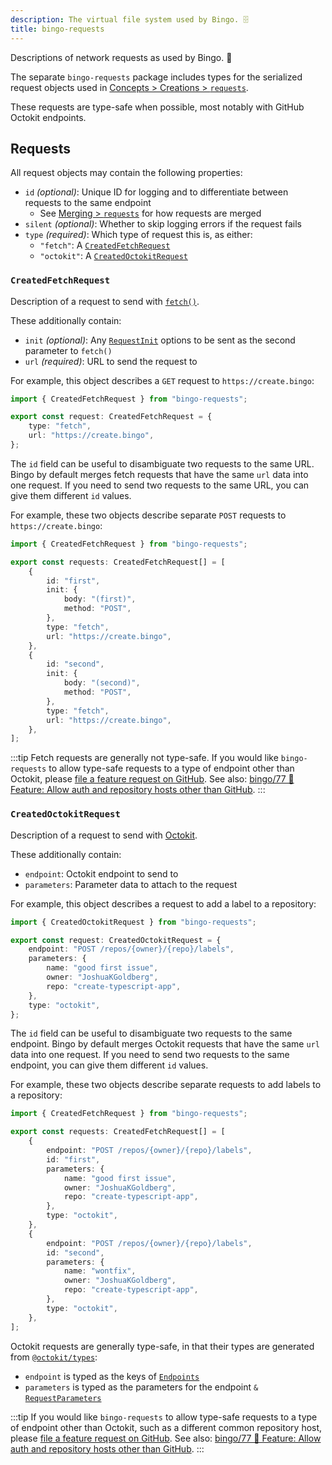 ```yaml
---
description: The virtual file system used by Bingo. 🗄️
title: bingo-requests
---
```



Descriptions of network requests as used by Bingo. 📠

<PackageManagers type="add" pkg="bingo-requests" dev />

The separate `bingo-requests` package includes types for the serialized request objects used in [Concepts > Creations > `requests`](/build/concepts/creations#requests).

These requests are type-safe when possible, most notably with GitHub Octokit endpoints.

## Requests

All request objects may contain the following properties:

- `id` _(optional)_: Unique ID for logging and to differentiate between requests to the same endpoint
  - See [Merging > `requests`](/build/details/merging#requests) for how requests are merged
- `silent` _(optional)_: Whether to skip logging errors if the request fails
- `type` _(required)_: Which type of request this is, as either:
  - `"fetch"`: A [`CreatedFetchRequest`](#createdfetchrequest)
  - `"octokit"`: A [`CreatedOctokitRequest`](#createdoctokitrequest)

### `CreatedFetchRequest`

Description of a request to send with [`fetch()`](https://developer.mozilla.org/en-US/docs/Web/API/Fetch_API).

These additionally contain:

- `init` _(optional)_: Any [`RequestInit`](https://developer.mozilla.org/en-US/docs/Web/API/RequestInit) options to be sent as the second parameter to `fetch()`
- `url` _(required)_: URL to send the request to

For example, this object describes a `GET` request to `https://create.bingo`:

```ts
import { CreatedFetchRequest } from "bingo-requests";

export const request: CreatedFetchRequest = {
	type: "fetch",
	url: "https://create.bingo",
};
```

The `id` field can be useful to disambiguate two requests to the same URL.
Bingo by default merges fetch requests that have the same `url` data into one request.
If you need to send two requests to the same URL, you can give them different `id` values.

For example, these two objects describe separate `POST` requests to `https://create.bingo`:

```ts
import { CreatedFetchRequest } from "bingo-requests";

export const requests: CreatedFetchRequest[] = [
	{
		id: "first",
		init: {
			body: "(first)",
			method: "POST",
		},
		type: "fetch",
		url: "https://create.bingo",
	},
	{
		id: "second",
		init: {
			body: "(second)",
			method: "POST",
		},
		type: "fetch",
		url: "https://create.bingo",
	},
];
```

:::tip
Fetch requests are generally not type-safe.
If you would like `bingo-requests` to allow type-safe requests to a type of endpoint other than Octokit, please [file a feature request on GitHub](https://github.com/bingo-js/bingo/issues/new?template=03-feature.yml).
See also: [bingo/77 🚀 Feature: Allow auth and repository hosts other than GitHub](https://github.com/bingo-js/bingo/issues/77).
:::

### `CreatedOctokitRequest`

Description of a request to send with [Octokit](https://octokit.github.io/rest.js).

These additionally contain:

- `endpoint`: Octokit endpoint to send to
- `parameters`: Parameter data to attach to the request

For example, this object describes a request to add a label to a repository:

```ts
import { CreatedOctokitRequest } from "bingo-requests";

export const request: CreatedOctokitRequest = {
	endpoint: "POST /repos/{owner}/{repo}/labels",
	parameters: {
		name: "good first issue",
		owner: "JoshuaKGoldberg",
		repo: "create-typescript-app",
	},
	type: "octokit",
};
```

The `id` field can be useful to disambiguate two requests to the same endpoint.
Bingo by default merges Octokit requests that have the same `url` data into one request.
If you need to send two requests to the same endpoint, you can give them different `id` values.

For example, these two objects describe separate requests to add labels to a repository:

```ts
import { CreatedFetchRequest } from "bingo-requests";

export const requests: CreatedFetchRequest[] = [
	{
		endpoint: "POST /repos/{owner}/{repo}/labels",
		id: "first",
		parameters: {
			name: "good first issue",
			owner: "JoshuaKGoldberg",
			repo: "create-typescript-app",
		},
		type: "octokit",
	},
	{
		endpoint: "POST /repos/{owner}/{repo}/labels",
		id: "second",
		parameters: {
			name: "wontfix",
			owner: "JoshuaKGoldberg",
			repo: "create-typescript-app",
		},
		type: "octokit",
	},
];
```

Octokit requests are generally type-safe, in that their types are generated from [`@octokit/types`](https://www.npmjs.com/package/@octokit/types):

- `endpoint` is typed as the keys of [`Endpoints`](https://octokit.github.io/types.ts/interfaces/Endpoints.html)
- `parameters` is typed as the parameters for the endpoint `&` [`RequestParameters`](https://octokit.github.io/types.ts/types/RequestParameters.html)

:::tip
If you would like `bingo-requests` to allow type-safe requests to a type of endpoint other than Octokit, such as a different common repository host, please [file a feature request on GitHub](https://github.com/bingo-js/bingo/issues/new?template=03-feature.yml).
See also: [bingo/77 🚀 Feature: Allow auth and repository hosts other than GitHub](https://github.com/bingo-js/bingo/issues/77).
:::
